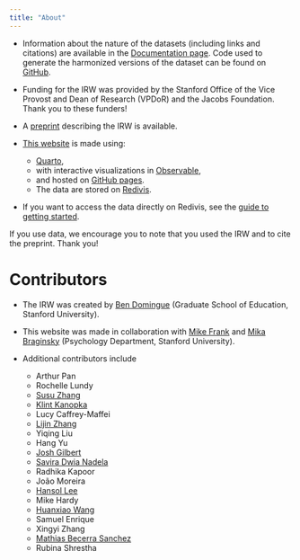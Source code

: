 ```yaml
---
title: "About"
---
```


* Information about the nature of the datasets (including links and citations) are available in the [Documentation page](docs.qmd). Code used to generate the harmonized versions of the dataset can be found on [GitHub](https://github.com/ben-domingue/irw).

* Funding for the IRW was provided by the Stanford Office of the Vice Provost and Dean of Research (VPDoR) and the Jacobs Foundation. Thank you to these funders!

* A [preprint](https://osf.io/preprints/psyarxiv/7bd54/) describing the IRW is available.

* [This website](https://github.com/langcog/irw_site) is made using:
  + [Quarto](https://quarto.org/),
  + with interactive visualizations in [Observable](https://observablehq.com/),
  + and hosted on [GitHub pages](https://docs.github.com/en/pages/getting-started-with-github-pages/about-github-pages).
  + The data are stored on [Redivis](https://redivis.com/).

* If you want to access the data directly on Redivis, see the [guide to getting started](https://docs.redivis.com/guides/getting-started).


If you use data, we encourage you to note that you used the IRW and to cite the preprint. Thank you!

# Contributors

* The IRW was created by [Ben Domingue](https://profiles.stanford.edu/benjamin-domingue) (Graduate School of Education, Stanford University). 


* This website was made in collaboration with [Mike Frank](http://web.stanford.edu/~mcfrank/) and [Mika Braginsky](https://mikabr.io/) (Psychology Department, Stanford University).


* Additional contributors include 

  + Arthur Pan
  + Rochelle Lundy
  + [Susu Zhang](https://psychology.illinois.edu/directory/profile/szhan105)
  + [Klint Kanopka](https://klintkanopka.com)
  + Lucy Caffrey-Maffei
  + [Lijin Zhang](https://lijinzhang.com/)
  + Yiqing Liu
  + Hang Yu
  + [Josh Gilbert](https://scholar.google.com/citations?user=OCdG4IgAAAAJ&hl=en)
  + [Savira Dwia Nadela](https://www.linkedin.com/in/saviranadela/)
  + Radhika Kapoor
  + João Moreira
  + [Hansol Lee](https://scholar.google.com/citations?user=vmcet8AAAAAJ&hl=en)
  + Mike Hardy
  + [Huanxiao Wang](https://whxiao210.github.io/)
  + Samuel Enrique
  + Xingyi Zhang
  + [Mathias Becerra Sanchez](https://www.linkedin.com/in/mathbecsan/)
  + Rubina Shrestha
